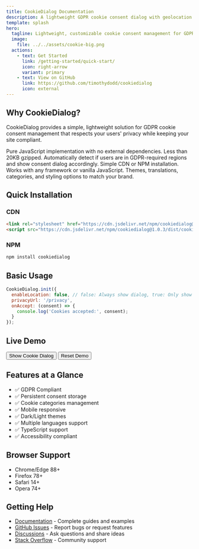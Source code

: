 ```yaml
---
title: CookieDialog Documentation
description: A lightweight GDPR cookie consent dialog with geolocation support
template: splash
hero:
  tagline: Lightweight, customizable cookie consent management for GDPR compliance
  image:
    file: ../../assets/cookie-big.png
  actions:
    - text: Get Started
      link: /getting-started/quick-start/
      icon: right-arrow
      variant: primary
    - text: View on GitHub
      link: https://github.com/timothydodd/cookiedialog
      icon: external
---
```



## Why CookieDialog?

CookieDialog provides a simple, lightweight solution for GDPR cookie consent management that respects your users' privacy while keeping your site compliant.

<CardGrid stagger>
  <Card title="Zero Dependencies" icon="rocket">
    Pure JavaScript implementation with no external dependencies. Less than 20KB gzipped.
  </Card>
  <Card title="Geolocation Detection" icon="star">
    Automatically detect if users are in GDPR-required regions and show consent dialog accordingly.
  </Card>
  <Card title="Easy Integration" icon="add-document">
    Simple CDN or NPM installation. Works with any framework or vanilla JavaScript.
  </Card>
  <Card title="Fully Customizable" icon="pencil">
    Themes, translations, categories, and styling options to match your brand.
  </Card>
</CardGrid>

## Quick Installation

### CDN

```html
<link rel="stylesheet" href="https://cdn.jsdelivr.net/npm/cookiedialog@1.0.3/dist/cookiedialog.min.css">
<script src="https://cdn.jsdelivr.net/npm/cookiedialog@1.0.3/dist/cookiedialog.min.js"></script>
```

### NPM

```bash
npm install cookiedialog
```

## Basic Usage

```javascript
CookieDialog.init({
  enableLocation: false, // false: Always show dialog, true: Only show in GDPR regions (requires geolocation)
  privacyUrl: '/privacy',
  onAccept: (consent) => {
    console.log('Cookies accepted:', consent);
  }
});
```

## Live Demo

<div id="demo-container" style={{ margin: '2rem 0' }}>
  <button 
    id="show-demo-btn"
    style={{ 
      padding: '12px 24px', 
      background: '#667eea', 
      color: 'white', 
      border: 'none', 
      borderRadius: '6px', 
      cursor: 'pointer',
      marginRight: '10px'
    }}
  >
    Show Cookie Dialog
  </button>
  <button 
    id="reset-demo-btn"
    style={{ 
      padding: '12px 24px', 
      background: '#dc3545', 
      color: 'white', 
      border: 'none', 
      borderRadius: '6px', 
      cursor: 'pointer'
    }}
  >
    Reset Demo
  </button>
</div>

<script is:inline>
{`
document.addEventListener('DOMContentLoaded', function() {
  let demoDialog = null;

  function showDemoDialog() {
    if (!demoDialog) {
      demoDialog = window.CookieDialog.init({
        forceShow: true,
        position: 'center',
        theme: 'light',
        categories: [
          { id: 'necessary', name: 'Essential', required: true },
          { id: 'analytics', name: 'Analytics', required: false },
          { id: 'marketing', name: 'Marketing', required: false }
        ],
        texts: {
          title: '🍪 CookieDialog Demo',
          description: 'This is a demo of the CookieDialog library. Choose your cookie preferences below.'
        },
        onAccept: (consent) => {
          console.log('Demo: Accepted cookies', consent);
        },
        onReject: (consent) => {
          console.log('Demo: Rejected cookies', consent);
        }
      });
    }
    demoDialog.show();
  }

  function resetDemoDialog() {
    if (demoDialog) {
      demoDialog.resetConsent();
      demoDialog.destroy();
      demoDialog = null;
    }
    localStorage.removeItem('cookiedialog_consent');
    console.log('Demo reset');
  }

  // Add event listeners
  const showBtn = document.getElementById('show-demo-btn');
  const resetBtn = document.getElementById('reset-demo-btn');
  
  if (showBtn) {
    showBtn.addEventListener('click', showDemoDialog);
  }
  
  if (resetBtn) {
    resetBtn.addEventListener('click', resetDemoDialog);
  }
});
`}
</script>

## Features at a Glance

- ✅ GDPR Compliant
- ✅ Persistent consent storage
- ✅ Cookie categories management
- ✅ Mobile responsive
- ✅ Dark/Light themes
- ✅ Multiple languages support
- ✅ TypeScript support
- ✅ Accessibility compliant

## Browser Support

- Chrome/Edge 88+
- Firefox 78+
- Safari 14+
- Opera 74+

## Getting Help

- [Documentation](https://cookiedialog.com/) - Complete guides and examples
- [GitHub Issues](https://github.com/timothydodd/cookiedialog/issues) - Report bugs or request features
- [Discussions](https://github.com/timothydodd/cookiedialog/discussions) - Ask questions and share ideas
- [Stack Overflow](https://stackoverflow.com/questions/tagged/cookiedialog) - Community support